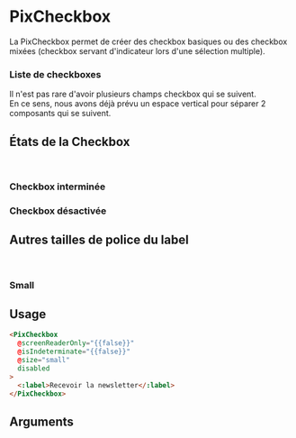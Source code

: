 
<Meta of={ComponentStories} />

# PixCheckbox

La PixCheckbox permet de créer des checkbox basiques ou des checkbox mixées (checkbox servant d'indicateur lors d'une sélection multiple).

<Story of={ComponentStories.Default} height={60} />

<Story of={ComponentStories.DefaultChecked} height={60} />

### Liste de checkboxes

Il n'est pas rare d'avoir plusieurs champs checkbox qui se suivent.<br/>
En ce sens, nous avons déjà prévu un espace vertical pour séparer 2 composants qui se suivent.

<Story of={ComponentStories.multiple} height={140} />

## États de la Checkbox

<br />

### Checkbox interminée

<Story of={ComponentStories.isIndeterminate} height={60} />

### Checkbox désactivée

<Story of={ComponentStories.isDisabled} height={60} />
<Story of={ComponentStories.checkedIsDisabled} height={60} />
<Story of={ComponentStories.isIndeterminateIsDisabled} height={60} />

## Autres tailles de police du label

<br />

### Small

<Story of={ComponentStories.withSmallLabel} height={60} />

## Usage

```html
<PixCheckbox
  @screenReaderOnly="{{false}}"
  @isIndeterminate="{{false}}"
  @size="small"
  disabled
>
  <:label>Recevoir la newsletter</:label>
</PixCheckbox>
```

## Arguments

<ArgTypes of={ComponentStories} />
